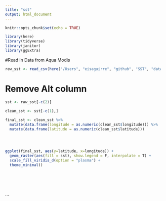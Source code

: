 ```yaml
---
title: "sst"
output: html_document
---
```


```r
knitr::opts_chunk$set(echo = TRUE)

library(here)
library(tidyverse)
library(janitor)
library(ggExtra)

```

\#Read in Data from Aqua Modis

```r
raw_sst <- read_csv(here("/Users", "eisaguirre", "github", "SST", "data", "erdMWsstd3day_LonPM180_8348_2acc_27f9.csv"))


```

# Remove Alt column

```r

sst <- raw_sst[-c(2)] 
  
clean_sst <- sst[-c(1),]

final_sst <- clean_sst %>% 
  mutate(data.frame(longitude = as.numeric(clean_sst$longitude))) %>% 
  mutate(data.frame(latitude = as.numeric(clean_sst$latitude)))





```

```r

ggplot(final_sst, aes(y=latitude, x=longitude)) +
  geom_raster(aes(fill = sst), show.legend = F, interpolate = T) +
  scale_fill_viridis_d(option = "plasma") +
  theme_minimal()
  
  
  

  

```

\`\`\`
